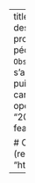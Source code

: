 ---
title: Observable pour la cartographie
description: |
  <a href="https://observablehq.com/@neocartocnrs">Nicolas Lambert (<code>neocarto</code>)</a> propose
  beaucoup de ressources pédagogiques sur la cartographie depuis <code>Observable</code>. 
  Beaucoup de ressources s'appuient
  sur <a href="https://observablehq.com/collection/@neocartocnrs/bertin"><code>bertin.js</code></a>,
  une librairie très puissante et flexible pour la représentation cartographique.
categories:
- observable
- opensource
- javascript
- dataviz
date: "2023-01-16T00:00:00Z"
image: featured.jpg

# Optional external URL for project (replaces project detail page).
website: "https://observablehq.com/@neocartocnrs"
---